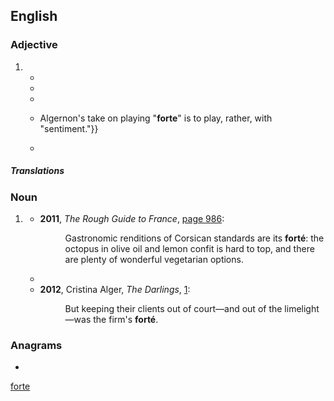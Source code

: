 {{also|forte}}
==English==

===Adjective===
{{en-adj|fortissimo|sup=fortississimo}}

# {{misspelling of|forte|lang=en}}
#* {{quote-book|title=The Mirror of Literature, Amusement, and Instruction |author= |year=1828 |page=106 |passage=...lamps ''lighted'' on the stage; benches betokened ''mob''ility; ''pedal'' applications were made '''''forté''''' to the ''piano''; ''basely violated'' was the repository of the ''base viol'';... }}
#* {{quote-book|title=Rural Amusements for School-boys During the Holidays |author=David Bogue & ‎George Barclay |year=1848 |passage=For variety, few equal him, and his ''piano'' and '''''forté''''' passages are, to an attentive ear, peculiarly striking. }}
#* {{quote-book|title=Hoyt Street: An Autobiography |author=Mary Helen Ponce |year=1993 |page=254 |ISBN= |passage=She bravely guided us through the musical scale and urged us to memorize signature notes and musical terms: ''staccato'', ''legato'', '''''forté''''', ''pianissimo''. }}
#* {{quote-book|title=Words, Space, and the Audience |author=Michael Y. Bennett |year=2012 |page=44 |ISBN=1137052597 |passage=And when marked '''''forté''''', the notes in a particular passage should all be relatively played at the same loudness. {{...}} Algernon's take on playing "'''forte'''" is to play, rather, with "sentiment."}}
#* {{quote-book|title=Gurdjieff and Music |author=Johanna Petsche |year=2015 |ISBN=9004284443 |passage=Gurdjieff's main harmonium was a Kasriel model Hero-flutes No. 56 with a range of three and one-quarter octaves and had four stops: trémolo, voix céleste, '''forté''', and flute. }}

=====Translations=====
{{trans-see|forte}}

===Noun===
{{en-noun}}

# {{rfv-sense|en}} {{alternative spelling of|forte|lang=en}}
#* '''2011''', ''The Rough Guide to France'', [https://books.google.com/books?id=nSraJKEPdJ4C&lpg=PA986&dq=%22fort%C3%A9%22%20%22the%22&pg=PA986#v=onepage&q=%22fort%C3%A9%22&f=false page 986]:
#*: Gastronomic renditions of Corsican standards are its '''forté''': the octopus in olive oil and lemon confit is hard to top, and there are plenty of wonderful vegetarian options.
#* {{quote-text|year=2012|author=Tony Ray Harvey|title=The Homicidal Handyman of Oak Park: Morris Solomon Jr.|page=222|url=https://books.google.com/books?id=s-O0AwAAQBAJ&lpg=PA222&dq=%22fort%C3%A9%22%20%22the%22&pg=PA222#v=onepage&q=%22fort%C3%A9%22&f=false|passage=Home invasion robberies, credit card and check fraud, and computer chip thefts are known to be Asians {{sic}} gangs' '''forté''', the guide stated.}}
#* '''2012''', Cristina Alger, ''The Darlings'', [https://books.google.com/books?id=sgbLxerfop8C&lpg=PT157&dq=%22fort%C3%A9%22%20%22the%22&pg=PT157#v=onepage&q=%22fort%C3%A9%22&f=false]:
#*: But keeping their clients out of court—and out of the limelight—was the firm's '''forté'''.

===Anagrams===
* {{anagrams|en|Foret|fetor|frote|ofter}}

[[Category:English terms spelled with É|forte]]